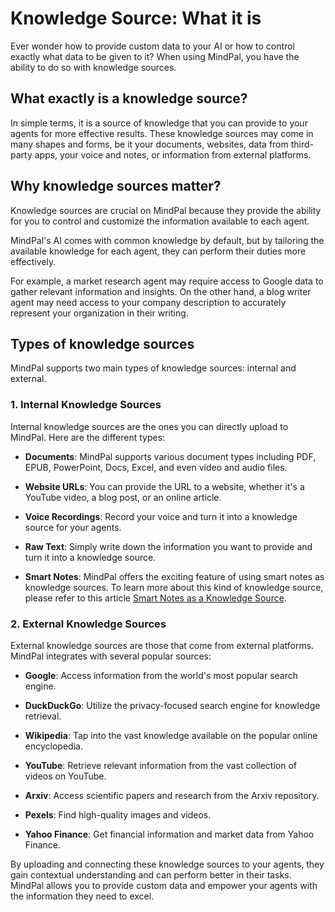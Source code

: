 # Knowledge Source: What it is

Ever wonder how to provide custom data to your AI or how to control exactly what data to be given to it? When using MindPal, you have the ability to do so with knowledge sources.

## What exactly is a knowledge source?

In simple terms, it is a source of knowledge that you can provide to your agents for more effective results. These knowledge sources may come in many shapes and forms, be it your documents, websites, data from third-party apps, your voice and notes, or information from external platforms.

## Why knowledge sources matter?

Knowledge sources are crucial on MindPal because they provide the ability for you to control and customize the information available to each agent.

MindPal's AI comes with common knowledge by default, but by tailoring the available knowledge for each agent, they can perform their duties more effectively.

For example, a market research agent may require access to Google data to gather relevant information and insights. On the other hand, a blog writer agent may need access to your company description to accurately represent your organization in their writing.

## Types of knowledge sources

MindPal supports two main types of knowledge sources: internal and external.

### 1. Internal Knowledge Sources

Internal knowledge sources are the ones you can directly upload to MindPal. Here are the different types:

- **Documents**: MindPal supports various document types including PDF, EPUB, PowerPoint, Docs, Excel, and even video and audio files.

- **Website URLs**: You can provide the URL to a website, whether it's a YouTube video, a blog post, or an online article.

- **Voice Recordings**: Record your voice and turn it into a knowledge source for your agents.

- **Raw Text**: Simply write down the information you want to provide and turn it into a knowledge source.

- **Smart Notes**: MindPal offers the exciting feature of using smart notes as knowledge sources. To learn more about this kind of knowledge source, please refer to this article [Smart Notes as a Knowledge Source](/features/knowledge-source/smart-notes-as-a-knowledge-source).

### 2. External Knowledge Sources

External knowledge sources are those that come from external platforms. MindPal integrates with several popular sources:

- **Google**: Access information from the world's most popular search engine.

- **DuckDuckGo**: Utilize the privacy-focused search engine for knowledge retrieval.

- **Wikipedia**: Tap into the vast knowledge available on the popular online encyclopedia.

- **YouTube**: Retrieve relevant information from the vast collection of videos on YouTube.

- **Arxiv**: Access scientific papers and research from the Arxiv repository.

- **Pexels**: Find high-quality images and videos.

- **Yahoo Finance**: Get financial information and market data from Yahoo Finance.

By uploading and connecting these knowledge sources to your agents, they gain contextual understanding and can perform better in their tasks. MindPal allows you to provide custom data and empower your agents with the information they need to excel.


<PageFooter />

